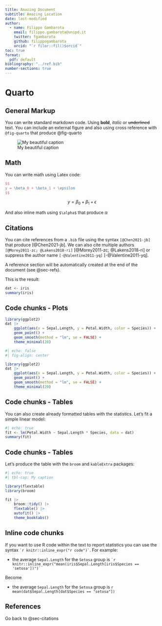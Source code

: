 ```yaml
---
title: Amazing Document
subtitle: Amazing Location
date: last-modified
author:
  - name: Filippo Gambarota
    email: filippo.gambarota@unipd.it
    twitter: fgambarota
    github: filippogambarota
    orcid: "`r filor::fil()$orcid`"
toc: true
format: 
  pdf: default
bibliography: "../ref.bib"
number-sections: true
---
```


# Quarto

## General Markup

You can write standard markdown code. Using **bold**, *italic* or ~~underlined~~ text. You can include an external figure and also using cross reference with `@fig-quarto` that produce @fig-quarto

![My beautiful caption](quarto.png){#fig-quarto}

## Math

You can write math using Latex code:

```latex
$$
y = \beta_0 + \beta_1 + \epsilon
$$
```
$$
y = \beta_0 + \beta_1 + \epsilon
$$

And also inline math using `$\alpha$` that produce $\alpha$

## Citations {#sec-citations}

You can cite references from a `.bib` file using the syntax `[@Chen2021-jb]` that produce [@Chen2021-jb]. We can also cite multiple authors `[@Morey2011-zc; @Lakens2018-ri]` [@Morey2011-zc; @Lakens2018-ri] or suppress the author name `[-@Valentine2011-yq]` [-@Valentine2011-yq].

A reference section will be automatically created at the end of the document (see @sec-refs).

This is the result:

```r
dat <- iris
summary(iris)
```

## Code chunks - Plots

```r
library(ggplot2)
dat |>
    ggplot(aes(x = Sepal.Length, y = Petal.Width, color = Species)) +
    geom_point() +
    geom_smooth(method = "lm", se = FALSE) +
    theme_minimal(20)
```

```r
#| echo: false
#| fig-align: center

library(ggplot2)
dat |>
    ggplot(aes(x = Sepal.Length, y = Petal.Width, color = Species)) +
    geom_point() +
    geom_smooth(method = "lm", se = FALSE) +
    theme_minimal(20)
```

## Code chunks - Tables

You can also create already formatted tables with the statistics. Let's fit a simple linear model:

```r
#| echo: true
fit <- lm(Petal.Width ~ Sepal.Length * Species, data = dat)
summary(fit)
```

## Code chunks - Tables

Let's produce the table with the `broom` and `kableExtra` packages:

```r
#| echo: true
#| tbl-cap: My caption

library(flextable)
library(broom)

fit |> 
    broom::tidy() |> 
    flextable() |> 
    autofit() |> 
    theme_booktabs()
```

## Inline code chunks

If you want to use R code within the text to report statistics you can use the syntax `` `r knitr::inline_expr("r code")` ``. 
For example:

- the average `Sepal.Length` for the `Setosa` group is `` `r knitr::inline_expr("mean(iris$Sepal.Length[iris$Species == 'setosa'])")` ``

Become

- the average `Sepal.Length` for the `Setosa` group is `r mean(dat$Sepal.Length[dat$Species == "setosa"])`

## References {#sec-refs}

Go back to @sec-citations
